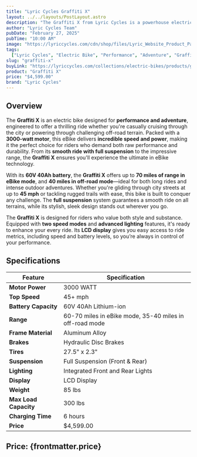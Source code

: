 ```yaml
---
title: "Lyric Cycles Graffiti X"
layout: ../../layouts/PostLayout.astro
description: "The Graffiti X from Lyric Cycles is a powerhouse electric bike designed for extreme performance and endless adventure. With its robust motor, high-capacity battery, and full suspension, it's built for those who crave speed, power, and versatility."
author: "Lyric Cycles Team"
pubDate: "February 27, 2025"
pubTime: "10:00 AM"
image: "https://lyriccycles.com/cdn/shop/files/Lyric_Website_Product_Page_Images_-_1330x925_7_1024x1024.jpg?v=1716840307"
tags:
  ["Lyric Cycles", "Electric Bike", "Performance", "Adventure", "Graffiti X"]
slug: "graffiti-x"
buyLink: "https://lyriccycles.com/collections/electric-bikes/products/graffiti-x"
product: "Graffiti X"
price: "$4,599.00"
brand: "Lyric Cycles"
---
```


## Overview

The **Graffiti X** is an electric bike designed for **performance and adventure**, engineered to offer a thrilling ride whether you're casually cruising through the city or powering through challenging off-road terrain. Packed with a **3000-watt motor**, this eBike delivers **incredible speed and power**, making it the perfect choice for riders who demand both raw performance and durability. From its **smooth ride with full suspension** to the impressive range, the **Graffiti X** ensures you'll experience the ultimate in eBike technology.

With its **60V 40Ah battery**, the **Graffiti X** offers up to **70 miles of range in eBike mode**, and **40 miles in off-road mode**—ideal for both long rides and intense outdoor adventures. Whether you're gliding through city streets at up to **45 mph** or tackling rugged trails with ease, this bike is built to conquer any challenge. The **full suspension** system guarantees a smooth ride on all terrains, while its stylish, sleek design stands out wherever you go.

The **Graffiti X** is designed for riders who value both style and substance. Equipped with **two speed modes** and **advanced lighting** features, it's ready to enhance your every ride. Its **LCD display** gives you easy access to ride metrics, including speed and battery levels, so you’re always in control of your performance.

## Specifications

| Feature               | Specification                                           |
| --------------------- | ------------------------------------------------------- |
| **Motor Power**       | 3000 WATT                                               |
| **Top Speed**         | 45+ mph                                                 |
| **Battery Capacity**  | 60V 40Ah Lithium-ion                                    |
| **Range**             | 60-70 miles in eBike mode, 35-40 miles in off-road mode |
| **Frame Material**    | Aluminum Alloy                                          |
| **Brakes**            | Hydraulic Disc Brakes                                   |
| **Tires**             | 27.5" x 2.3"                                            |
| **Suspension**        | Full Suspension (Front & Rear)                          |
| **Lighting**          | Integrated Front and Rear Lights                        |
| **Display**           | LCD Display                                             |
| **Weight**            | 85 lbs                                                  |
| **Max Load Capacity** | 300 lbs                                                 |
| **Charging Time**     | 6 hours                                                 |
| **Price**             | $4,599.00                                               |

## Price: **{frontmatter.price}**
